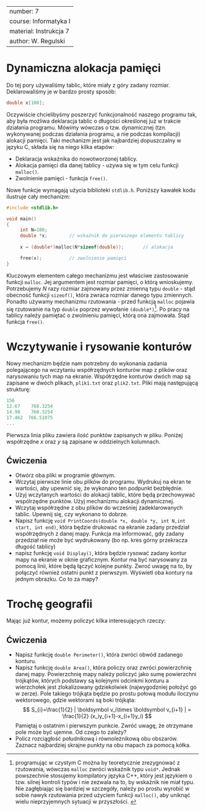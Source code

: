 
---
number: 7
course: Informatyka I
material: Instrukcja 7
author: W. Regulski
---


# Dynamiczna alokacja pamięci
Do tej pory używaliśmy tablic, które miały z góry zadany rozmiar. Deklarowaliśmy je w bardzo prosty sposób:
```c++
double x[100];
```

Oczywiście chcielibyśmy poszerzyć funkcjonalność naszego programu tak, aby była możliwa deklaracja  tablic o długości określonej już w trakcie działania programu. Mówimy wówczas o tzw. dynamicznej (tzn. wykonywanej podczas działania programu, a nie podczas kompilacji) alokacji pamięci. Taki mechanizm jest jak najbardziej dopuszczalny w języku C, składa się na niego kilka etapów:

- Deklaracja wskaźnika do nowotworzonej tablicy.
- Alokacja pamięci dla danej tablicy - używa się w tym celu funkcji `malloc()`.
- Zwolnienie pamięci - funkcja `free()`.

Nowe funkcje wymagają użycia biblioteki `stdlib.h`.
Poniższy kawałek kodu ilustruje cały mechanizm:

```c++
#include <stdlib.h>

void main()
{
     int N=100;
     double *x;        // wskaźnik do pierwszego elementu tablicy
     
     x = (double*)malloc(N*sizeof(double));       // alokacja

     free(x);          // zwolnienie pamięci
}
```

Kluczowym elementem całego mechanizmu jest właściwe zastosowanie funkcji `malloc`. Jej argumentem jest rozmiar pamięci, o którą wnioskujemy. Potrzebujemy $N$ razy rozmiar zajmowany przez zmienną typu `double` - stąd obecność funkcji `sizeof()`, która zwraca rozmiar danego typu zmiennych. Ponadto używamy mechanizmu rzutowania - przed funkcją `malloc` pojawia się rzutowanie na typ `double` poprzez wywołanie `(double*)`^[programując w czystym C można by teoretycznie zrezygnować z rzutowania, wówczas `malloc` zwróci wskaźnik typu `void*`. Jednak powszechnie stosujemy kompilatory języka C++, który jest językiem o tzw. silnej kontroli typów i nie zezwala na to, by wskaźnik nie miał typu. Nie zagłębiając się bardziej w szczegóły, należy po prostu wyrobić w sobie nawyk rzutowania przed użyciem funkcji `malloc()`, aby uniknąć wielu nieprzyjemnych sytuacji w przyszłości. ]. Po pracy na tablicy należy pamiętać o zwolnieniu pamięci, którą ona zajmowała. Stąd funkcja `free()`.


# Wczytywanie i rysowanie konturów

Nowy mechanizm będzie nam potrzebny do wykonania zadania polegającego na wczytaniu współrzędnych konturów map z plików oraz narysowaniu tych map na ekranie. Współrzędne konturów dwóch map są zapisane w dwóch plikach, `plik1.txt` oraz `plik2.txt`. Pliki mają następującą strukturę:
```c++
156
12.67	 768.3254
14.98	 768.3254
17.462	766.51075
...
```
Pierwsza linia pliku zawiera ilość punktów zapisanych w pliku. Poniżej współrzędne $x$ oraz $y$ są zapisane w oddzielnych kolumnach. 


## Ćwiczenia
- Otwórz oba pliki w programie głównym.
- Wczytaj pierwsze linie obu plików do programu. Wydrukuj na ekran te wartości, aby upewnić się, że wykonano ten podpunkt bezbłędnie.
- Użyj wczytanych wartości do alokacji tablic, które będą przechowywać wspólrzędne punktów. Użyj mechanizmu alokacji dynamicznej.
- Wczytaj współrzędne z obu plików do wcześniej zadeklarowanych tablic. Upewnij się, czy wykonano to dobrze.
- Napisz funkcję `void PrintCoords(double *x, double *y, int N,int start, int end)`, która będzie drukować na ekranie zadany przedział współrzędnych z danej mapy. Funkcja ma informować, gdy zadany przedział nie może być wydrukowany (bo np. kres górny przekracza długość tablicy)
- napisz funkcję `void Display()`, która będzie rysować zadany kontur mapy na ekranie w oknie graficznym. Kontur ma być narysowany za pomocą linii, które będą łączyć kolejne punkty. Zwroć uwagę na to, by połączyć również ostatni punkt z pierwszym. Wyświetl oba kontury na jednym obrazku. Co to za mapy?


# Trochę geografii

Mając już kontur, możemy policzyć kilka interesujących rzeczy:


## Ćwiczenia
- Napisz funkcję `double Perimeter()`, która zwróci obwód zadanego konturu.
- Napisz funkcję `double Area()`, która policzy oraz zwróci powierzchnię danej mapy. Powierzchnię mapy należy policzyć jako sumę powierzchni trójkątów, których podstawy są kolejnymi odcinkmi konturu a wierzchołek jest zlokalizowany gdziekolwiek (najwygodzniej położyć go w zerze). Pole takiego trójkąta będzie po prostu połową modułu iloczynu wektorowego, gdzie wektorami są boki trójkąta:
$$
S_{i}=\frac{1}{2} | \boldsymbol v_i\times \boldsymbol v_{i+1} | = \frac{1}{2} (x_iy_{i+1}-x_{i+1}y_i)
$$
Pamiętaj o ostatnim i pierwszym punkcie. Zwróć uwagę, że otrzymane pole może być ujemne. Od czego to zależy?
- Policz rozciągłość południkową i równoleżnikową obu obszarów. Zaznacz najbardziej skrajne punkty na obu mapach za pomocą kółka.

